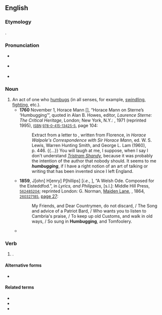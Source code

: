 ==English==

===Etymology===
{{suffix|en|humbug|ing}}.

===Pronunciation===
* {{a|RP}} {{IPA|/ˈhʌmbʌɡɪŋ/|lang=en}}
* {{a|GA}} {{IPA|/ˈhəmˌbəɡɪŋ/|lang=en}}
* {{hyphenation|hum|bug|ging|lang=en}}

===Noun===
{{en-noun|~}}

# An act of one who [[humbug#Verb|humbugs]] (in all senses, for example, [[swindling#Noun|swindling]], [[fighting#Noun|fighting]], etc.).
#* '''1760''' November 1, Horace Mann &#91;{{w|Sir Horace Mann, 1st Baronet}}&#93;, “Horace Mann on Sterne’s ‘Humbugging’”, quoted in Alan B. Howes, editor, ''Laurence Sterne: The Critical Heritage'', London; New York, N.Y.: {{w|Routledge}}, 1971 (reprinted 1995), <small>[[w:International Standard Book Number|ISBN]] [[Special:BookSources/9780415134255|978-0-415-13425-5]]</small>, page 104:
#*: Extract from a letter to {{w|Horace Walpole}}, written from Florence, in ''Horace Walpole's Correspondence with Sir Horace Mann'', ed. W. S. Lewis, Warren Hunting Smith, and George L. Lam (1960), p.&nbsp;446. {{...}} You will laugh at me, I suppose, when I say I don't understand ''[[w:The Life and Opinions of Tristram Shandy, Gentleman|Tristram Shandy]]'', because it was probably the intention of the author that nobody should. It seems to me '''''humbugging''''', if I have a right notion of an art of talking or writing that has been invented since I left England.
#* '''1859''', J[ohn] H[enry] P[hillips] [''i.e.'', {{w|John Scourfield}}], “A Welsh Ode. Composed for the Eisteddfod.”, in ''Lyrics, and Philippics'', [s.l.]: Middle Hill Press, <small>{{w|OCLC}} [http://www.worldcat.org/oclc/562485204 562485204]</small>; reprinted London: G. Norman, [[w:Maiden Lane, Covent Garden|Maiden Lane]], {{w|Covent Garden}}, 1864, <small>{{w|OCLC}} [http://www.worldcat.org/oclc/260327185 260327185]</small>, [https://books.google.com/books?id=0NMIAAAAQAAJ&pg=PA27 page 27]:
#*: My Friends, and Dear Countrymen, do not discard, / The Song and advice of a Patriot Bard, / Who wants you to listen to Cambria's praise, / To keep up old Customs, and walk in old ways, / So sung in '''Humbugging''', and Tomfoolery.
#* {{quote-book|lang=en|author=R. Lincoln Keiser|title=The Vice Lords: Warriors of the Streets|series=Illinois Collection|location=New York, N.Y.|publisher=[[w:Holt McDougal|Holt, Rinehart and Winston]]|year=1979|page=50|oclc=809723318|passage=Vice Lords call fighting '''humbugging''', and robbing hustling. '''Humbugging''' is further subdivided: fighting between rival clubs is gangbanging, fighting between individuals is '''humbugging''', and fighting which results when a group of club members goes out to jump on anyone they can find is wolf packing.}}

===Verb===
{{head|en|present participle}}

# {{present participle of|humbug|lang=en|nocat=1}}.

====Alternative forms====
* {{l|en|humbuging}} {{qualifier|rare}}

====Related terms====
* {{l|en|humbug}}
* {{l|en|humbugger}}
* {{l|en|humbuggery}}